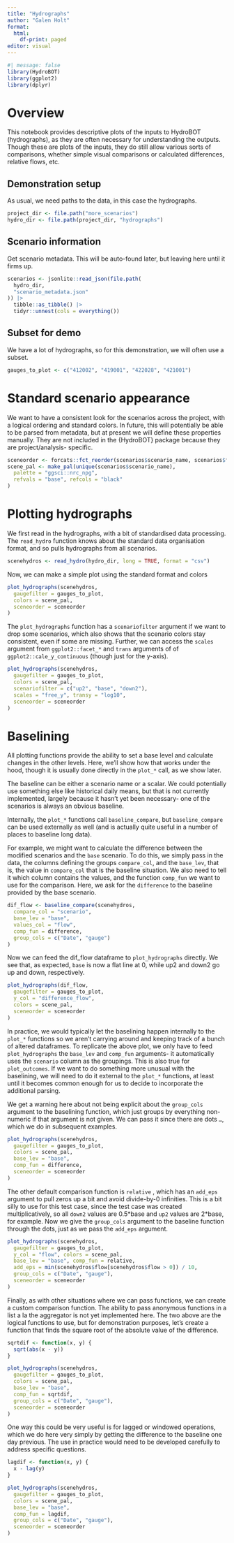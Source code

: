 ```yaml
---
title: "Hydrographs"
author: "Galen Holt"
format:
  html:
    df-print: paged
editor: visual
---
```


```r
#| message: false
library(HydroBOT)
library(ggplot2)
library(dplyr)
```

# Overview

This notebook provides descriptive plots of the inputs to HydroBOT (hydrographs), as they are often necessary for understanding the outputs. Though these are plots of the inputs, they do still allow various sorts of comparisons, whether simple visual comparisons or calculated differences, relative flows, etc.

## Demonstration setup

As usual, we need paths to the data, in this case the hydrographs.

```r
project_dir <- file.path("more_scenarios")
hydro_dir <- file.path(project_dir, "hydrographs")
```

## Scenario information

Get scenario metadata. This will be auto-found later, but leaving here until it firms up.

```r
scenarios <- jsonlite::read_json(file.path(
  hydro_dir,
  "scenario_metadata.json"
)) |>
  tibble::as_tibble() |>
  tidyr::unnest(cols = everything())
```

## Subset for demo

We have a lot of hydrographs, so for this demonstration, we will often use a subset.

```r
gauges_to_plot <- c("412002", "419001", "422028", "421001")
```

# Standard scenario appearance

We want to have a consistent look for the scenarios across the project, with a logical ordering and standard colors. In future, this will potentially be able to be parsed from metadata, but at present we will define these properties manually. They are not included in the {HydroBOT} package because they are project/analysis- specific.

```r
sceneorder <- forcats::fct_reorder(scenarios$scenario_name, scenarios$flow_multiplier)
scene_pal <- make_pal(unique(scenarios$scenario_name),
  palette = "ggsci::nrc_npg",
  refvals = "base", refcols = "black"
)
```

# Plotting hydrographs

We first read in the hydrographs, with a bit of standardised data processing. The `read_hydro` function knows about the standard data organisation format, and so pulls hydrographs from all scenarios.

```r
scenehydros <- read_hydro(hydro_dir, long = TRUE, format = "csv")
```

Now, we can make a simple plot using the standard format and colors

```r
plot_hydrographs(scenehydros,
  gaugefilter = gauges_to_plot,
  colors = scene_pal,
  sceneorder = sceneorder
)
```

The `plot_hydrographs` function has a `scenariofilter` argument if we want to drop some scenarios, which also shows that the scenario colors stay consistent, even if some are missing. Further, we can access the `scales` argument from `ggplot2::facet_*` and `trans` arguments of of `ggplot2::cale_y_continuous` (though just for the y-axis).

```r
plot_hydrographs(scenehydros,
  gaugefilter = gauges_to_plot,
  colors = scene_pal,
  scenariofilter = c("up2", "base", "down2"),
  scales = "free_y", transy = "log10",
  sceneorder = sceneorder
)
```

# Baselining

All plotting functions provide the ability to set a base level and calculate changes in the other levels. Here, we'll show how that works under the hood, though it is usually done directly in the `plot_*` call, as we show later.

The baseline can be either a scenario name or a scalar. We could potentially use something else like historical daily means, but that is not currently implemented, largely because it hasn't yet been necessary- one of the scenarios is always an obvious baseline.

Internally, the `plot_*` functions call `baseline_compare`, but `baseline_compare` can be used externally as well (and is actually quite useful in a number of places to baseline long data).

For example, we might want to calculate the difference between the modified scenarios and the `base` scenario. To do this, we simply pass in the data, the columns defining the groups `compare_col`, and the `base_lev`, that is, the value in `compare_col` that is the baseline situation. We also need to tell it which column contains the values, and the function `comp_fun` we want to use for the comparison. Here, we ask for the `difference` to the baseline provided by the base scenario.

```r
dif_flow <- baseline_compare(scenehydros,
  compare_col = "scenario",
  base_lev = "base",
  values_col = "flow",
  comp_fun = difference,
  group_cols = c("Date", "gauge")
)
```

Now we can feed the dif_flow dataframe to `plot_hydrographs` directly. We see that, as expected, `base` is now a flat line at 0, while up2 and down2 go up and down, respectively.

```r
plot_hydrographs(dif_flow,
  gaugefilter = gauges_to_plot,
  y_col = "difference_flow",
  colors = scene_pal,
  sceneorder = sceneorder
)
```

In practice, we would typically let the baselining happen internally to the `plot_*` functions so we aren't carrying around and keeping track of a bunch of altered dataframes. To replicate the above plot, we only have to feed `plot_hydrographs` the `base_lev` and `comp_fun` arguments- it automatically uses the `scenario` column as the groupings. This is also true for `plot_outcomes`. If we want to do something more unusual with the baselining, we will need to do it external to the `plot_*` functions, at least until it becomes common enough for us to decide to incorporate the additional parsing.

We get a warning here about not being explicit about the `group_cols` argument to the baselining function, which just groups by everything non-numeric if that argument is not given. We can pass it since there are dots `…`, which we do in subsequent examples.

```r
plot_hydrographs(scenehydros,
  gaugefilter = gauges_to_plot,
  colors = scene_pal,
  base_lev = "base",
  comp_fun = difference,
  sceneorder = sceneorder
)
```

The other default comparison function is `relative` , which has an `add_eps` argument to pull zeros up a bit and avoid divide-by-0 infinities. This is a bit silly to use for this test case, since the test case was created multiplicatively, so all `down2` values are 0.5\*base and `up2` values are 2\*base, for example. Now we give the `group_cols` argument to the baseline function through the dots, just as we pass the `add_eps` argument.

```r
plot_hydrographs(scenehydros,
  gaugefilter = gauges_to_plot,
  y_col = "flow", colors = scene_pal,
  base_lev = "base", comp_fun = relative,
  add_eps = min(scenehydros$flow[scenehydros$flow > 0]) / 10,
  group_cols = c("Date", "gauge"),
  sceneorder = sceneorder
)
```

Finally, as with other situations where we can pass functions, we can create a custom comparison function. The ability to pass anonymous functions in a list a la the aggregator is not yet implemented here. The two above are the logical functions to use, but for demonstration purposes, let's create a function that finds the square root of the absolute value of the difference.

```r
sqrtdif <- function(x, y) {
  sqrt(abs(x - y))
}
```

```r
plot_hydrographs(scenehydros,
  gaugefilter = gauges_to_plot,
  colors = scene_pal,
  base_lev = "base",
  comp_fun = sqrtdif,
  group_cols = c("Date", "gauge"),
  sceneorder = sceneorder
)
```

One way this could be very useful is for lagged or windowed operations, which we do here very simply by getting the difference to the baseline one day previous. The use in practice would need to be developed carefully to address specific questions.

```r
lagdif <- function(x, y) {
  x - lag(y)
}
```

```r
plot_hydrographs(scenehydros,
  gaugefilter = gauges_to_plot,
  colors = scene_pal,
  base_lev = "base",
  comp_fun = lagdif,
  group_cols = c("Date", "gauge"),
  sceneorder = sceneorder
)
```
